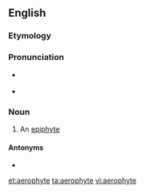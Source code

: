 ==English==

===Etymology===
{{confix|aero|phyte|t1=air|t2=plant|lang=en}}

===Pronunciation===
* {{a|RP}} {{IPA|/ˈɛːrə(ʊ)fʌɪt/|lang=en}}
* {{a|US}} {{IPA|/ˈɛroʊˌfaɪt/|/ˈɛrəˌfaɪt/|lang=en}}

===Noun===
{{en-noun}}

# An [[epiphyte]]

====Antonyms====
* {{l|en|anaerophyte}}

[[et:aerophyte]]
[[ta:aerophyte]]
[[vi:aerophyte]]
